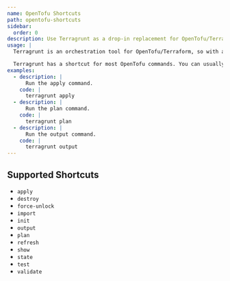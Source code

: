 ```yaml
---
name: OpenTofu Shortcuts
path: opentofu-shortcuts
sidebar:
  order: 0
description: Use Terragrunt as a drop-in replacement for OpenTofu/Terraform commands.
usage: |
  Terragrunt is an orchestration tool for OpenTofu/Terraform, so with a couple exceptions, you can generally use it as a drop-in replacement for OpenTofu/Terraform.

  Terragrunt has a shortcut for most OpenTofu commands. You can usually just replace `tofu` or `terraform` with `terragrunt` and it will do what you expect.
examples:
  - description: |
      Run the apply command.
    code: |
      terragrunt apply
  - description: |
      Run the plan command.
    code: |
      terragrunt plan
  - description: |
      Run the output command.
    code: |
      terragrunt output
---
```


## Supported Shortcuts

- `apply`
- `destroy`
- `force-unlock`
- `import`
- `init`
- `output`
- `plan`
- `refresh`
- `show`
- `state`
- `test`
- `validate`
